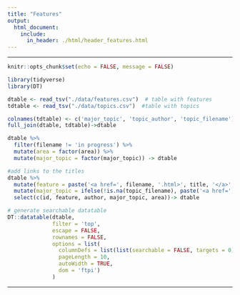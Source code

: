 ```yaml
---
title: "Features"
output:
  html_document:
    include:
      in_header: ./html/header_features.html
---
```


***
```r
knitr::opts_chunk$set(echo = FALSE, message = FALSE)

library(tidyverse)
library(DT)

dtable <- read_tsv("./data/features.csv")  # table with features
tdtable <- read_tsv("./data/topics.csv")  #table with topics

colnames(tdtable) <- c('major_topic', 'topic_author', 'topic_filename')
full_join(dtable, tdtable)->dtable

dtable %>% 
  filter(filename != 'in progress') %>% 
  mutate(area = factor(area)) %>% 
  mutate(major_topic = factor(major_topic)) -> dtable

#add links to the titles
dtable %>% 
  mutate(feature = paste('<a href=', filename, '.html>', title, '</a>', sep = '')) %>%
  mutate(major_topic = ifelse(!is.na(topic_filename), paste('<a href=', topic_filename, '.html>', major_topic, '</a>', sep = ''), '')) %>%
  select(c(id, feature, author, major_topic, area))-> dtable

```
``` r
# generate searchable datatable
DT::datatable(dtable,
              filter = 'top', 
              escape = FALSE, 
              rownames = FALSE,
              options = list(
                columnDefs = list(list(searchable = FALSE, targets = 0)), 
                pageLength = 10, 
                autoWidth = TRUE,
                dom = 'ftpi')
              )
```

***